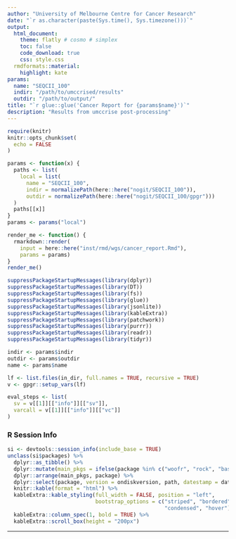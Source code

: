 ```yaml
---
author: "University of Melbourne Centre for Cancer Research"
date: "`r as.character(paste(Sys.time(), Sys.timezone()))`"
output:
  html_document:
    theme: flatly # cosmo # simplex
    toc: false
    code_download: true
    css: style.css
  rmdformats::material:
    highlight: kate
params:
  name: "SEQCII_100"
  indir: "/path/to/umccrised/results"
  outdir: "/path/to/output/"
title: "`r glue::glue('Cancer Report for {params$name}')`"
description: "Results from umccrise post-processing"
---
```


<style type="text/css">
.main-container {
  max-width: 2000px;
  margin-left: auto;
  margin-right: auto;
}
</style>


```r
require(knitr)
knitr::opts_chunk$set(
  echo = FALSE
)
```

```r
params <- function(x) {
  paths <- list(
    local = list(
      name = "SEQCII_100",
      indir = normalizePath(here::here("nogit/SEQCII_100")),
      outdir = normalizePath(here::here("nogit/SEQCII_100/gpgr")))
  )
  paths[[x]]
}
params <- params("local")

render_me <- function() {
  rmarkdown::render(
    input = here::here("inst/rmd/wgs/cancer_report.Rmd"),
    params = params)
}
render_me()
```

```r
suppressPackageStartupMessages(library(dplyr))
suppressPackageStartupMessages(library(DT))
suppressPackageStartupMessages(library(fs))
suppressPackageStartupMessages(library(glue))
suppressPackageStartupMessages(library(jsonlite))
suppressPackageStartupMessages(library(kableExtra))
suppressPackageStartupMessages(library(patchwork))
suppressPackageStartupMessages(library(purrr))
suppressPackageStartupMessages(library(readr))
suppressPackageStartupMessages(library(tidyr))
```

```r
indir <- params$indir
outdir <- params$outdir
name <- params$name

lf <- list.files(in_dir, full.names = TRUE, recursive = TRUE)
v <- gpgr::setup_vars(lf)

eval_steps <- list(
  sv = v[[1]][["info"]][["sv"]],
  varcall = v[[1]][["info"]][["vc"]]
)
```

### R Session Info
```r
si <- devtools::session_info(include_base = TRUE)
unclass(si$packages) %>%
  dplyr::as_tibble() %>%
  dplyr::mutate(main_pkgs = ifelse(package %in% c("woofr", "rock", "base"), "A", "B")) %>%
  dplyr::arrange(main_pkgs, package) %>%
  dplyr::select(package, version = ondiskversion, path, datestamp = date) %>%
  knitr::kable(format = "html") %>%
  kableExtra::kable_styling(full_width = FALSE, position = "left",
                            bootstrap_options = c("striped", "bordered",
                                                  "condensed", "hover")) %>%
  kableExtra::column_spec(1, bold = TRUE) %>%
  kableExtra::scroll_box(height = "200px")
```

***

<p>&nbsp;</p>
